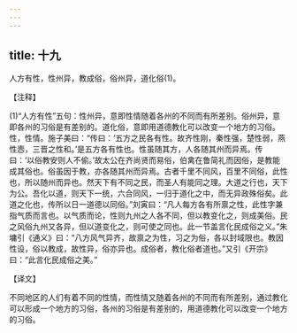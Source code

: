 ```yaml
---
---
---
```

title: 十九
---



人方有性，性州异，教成俗，俗州异，道化俗(1)。

【注释】

(1)“人方有性”五句：性州异，意即性情随着各州的不同而有所差别。俗州异，意即各州的习俗是有差别的。道化俗，意即用道德教化可以改变一个地方的习俗。性，性情。施子美曰：“传曰：‘五方之民各有性。故齐性刚，秦性强，楚性弱，燕性悫，三晋之性和。’是五方各有性也。性虽随其方，人各随其州而异焉。传曰：‘以俗教安则人不偷。’故太公在齐尚贤而易俗，伯禽在鲁简礼而因俗，是教能成其俗也。俗虽因于教，亦各随其州而异焉。古者千里不同风，百里不同俗，此性也，所以随州而异也。然天下有不同之民，而圣人有能同之理。大道之行也，天下为公。吾化以道，则天下一统，六合同风，一归于道化之中，而无异政殊俗矣。此道之化也，传所以日一道德以同俗。”刘寅曰：“凡人每方各有所禀之性，此性字兼指气质而言也。以气质而论，性则九州之人各不同，但以教变化之，则成美俗。民之风俗九州又各异，但以道变化之，则可使之同也。此一节盖言化民成俗之义。”朱墉引《通义》曰：“八方风气异齐，故禀之为性，习之为俗，各以封域限也。教因性设，俗以教成，故性异，俗亦异也。成俗者，教化俗者道也。”又引《开宗》曰：“此言化民成俗之美。”

【译文】

不同地区的人们有着不同的性情，而性情又随着各州的不同而有所差别，通过教化可以形成一个地方的习俗，各州的习俗是有差别的，用道德教化可以改变一个地方的习俗。